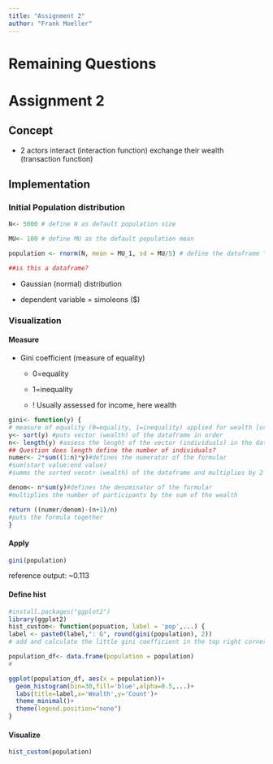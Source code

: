 ```yaml
---
title: "Assignment 2"
author: "Frank Moeller"
---
```


# Remaining Questions

# Assignment 2

## Concept

-   2 actors interact (interaction function) exchange their wealth (transaction function)

## Implementation

### Initial Population distribution

```r
N<- 5000 # define N as default population size

MU<- 100 # define MU as the default population mean

population <- rnorm(N, mean = MU_1, sd = MU/5) # define the dataframe "population" as a normally distributed set of size "N" (5000) with a mean "M" (100$) and a sd of "MU/5" (20$) 

##is this a dataframe?
```

-   Gaussian (normal) distribution

-   dependent variable = simoleons (\$)

### Visualization

#### Measure

-   Gini coefficient (measure of equality)

    -   0=equality

    -   1=inequality

    -   ! Usually assessed for income, here wealth

```r
gini<- function(y) { 
# measure of equality (0=equality, 1=inequality) applied for wealth [usually for income]
y<- sort(y) #puts vector (wealth) of the dataframe in order
n<- length(y) #assess the lenght of the vector (individuals) in the dataframe 
## Question does length define the number of individuals?
numer<- 2*sum((1:n)*y)#defines the numerator of the formular
#sum(start value:end value)
#summs the sorted vecotr (wealth) of the dataframe and multiplies by 2

denom<- n*sum(y)#defines the denominator of the formular
#multiplies the number of participants by the sum of the wealth  

return ((numer/denom)-(n+1)/n)
#puts the formula together
}
```

#### Apply

```r
gini(population)
```

reference output: \~0.113

#### Define hist

```r
#install.packages("ggplot2")
library(ggplot2)
hist_custom<- function(popuation, label = 'pop',...) {
label <- paste0(label,": G", round(gini(population), 2))
# add and calculate the little gini coefficient in the top right corner

population_df<- data.frame(population = population)
#

ggplot(population_df, aes(x = population))+
  geom_histogram(bin=30,fill='blue',alpha=0.5,...)+
  labs(title=label,x='Wealth',y='Count')+
  theme_minimal()+
  theme(legend.position="none")
}
```

#### Visualize

```r
hist_custom(population)
```
